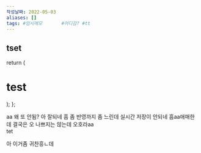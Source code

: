 ```yaml
---
작성날짜: 2022-05-03
aliases: []
tags: #임시메모       #어디감? #tt
---
```


## tset


  return (
    <div>
      <h1>test</h1>
    </div>
  );
};

<A />
<Test />
aa 왜 또 안됨? 아 잘되네 흠 좀 반영까지 좀 느린데 실시간 저장이 안되네
흠aa애매한데 결국은 오 나쁘지는 않는데 오호라aa

<div>tet</div>

아 이거좀 귀찬흥ㄴ데
